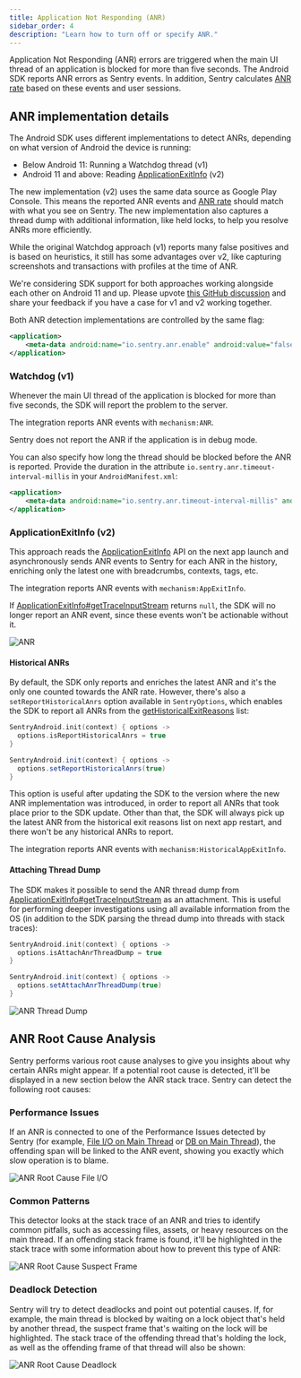 ```yaml
---
title: Application Not Responding (ANR)
sidebar_order: 4
description: "Learn how to turn off or specify ANR."
---
```


Application Not Responding (ANR) errors are triggered when the main UI thread of an application is blocked for more than five seconds. The Android SDK reports ANR errors as Sentry events. In addition, Sentry calculates [ANR rate](/platforms/android/performance/instrumentation/performance-metrics/#application-not-responding-anr-rate) based on these events and user sessions.

## ANR implementation details

The Android SDK uses different implementations to detect ANRs, depending on what version of Android the device is running:

- Below Android 11: Running a Watchdog thread (v1)
- Android 11 and above: Reading [ApplicationExitInfo](https://developer.android.com/reference/android/app/ApplicationExitInfo) (v2)

The new implementation (v2) uses the same data source as Google Play Console. This means the reported ANR events and [ANR rate](/platforms/android/performance/instrumentation/performance-metrics/#application-not-responding-anr-rate) should match with what you see on Sentry. The new implementation also captures a thread dump with additional information, like held locks, to help you resolve ANRs more efficiently.

While the original Watchdog approach (v1) reports many false positives and is based on heuristics, it still has some advantages over v2, like capturing screenshots and transactions with profiles at the time of ANR.

<Note>

We're considering SDK support for both approaches working alongside each other on Android 11 and up. Please upvote [this GitHub discussion](https://github.com/getsentry/sentry-java/discussions/2716) and share your feedback if you have a case for v1 and v2 working together.

</Note>

Both ANR detection implementations are controlled by the same flag:

```xml {filename:AndroidManifest.xml}
<application>
    <meta-data android:name="io.sentry.anr.enable" android:value="false" />
</application>
```

### Watchdog (v1)

Whenever the main UI thread of the application is blocked for more than five seconds, the SDK will report the problem to the server.

The integration reports ANR events with `mechanism:ANR`.

<Note>

Sentry does not report the ANR if the application is in debug mode.

</Note>

You can also specify how long the thread should be blocked before the ANR is reported. Provide the duration in the attribute `io.sentry.anr.timeout-interval-millis` in your `AndroidManifest.xml`:

```xml {filename:AndroidManifest.xml}
<application>
    <meta-data android:name="io.sentry.anr.timeout-interval-millis" android:value="2000" />
</application>
```

### ApplicationExitInfo (v2)

This approach reads the [ApplicationExitInfo](https://developer.android.com/reference/android/app/ApplicationExitInfo) API on the next app launch
and asynchronously sends ANR events to Sentry for each ANR in the history, enriching only the latest one with breadcrumbs, contexts, tags, etc.

The integration reports ANR events with `mechanism:AppExitInfo`.

<Note>

If [ApplicationExitInfo#getTraceInputStream](<https://developer.android.com/reference/android/app/ApplicationExitInfo#getTraceInputStream()>) returns `null`, the SDK will no longer report an ANR event, since these events won't be actionable without it.

</Note>

![ANR](app-not-respond.png)

#### Historical ANRs

By default, the SDK only reports and enriches the latest ANR and it's the only one counted towards the ANR rate. However, there's also a `setReportHistoricalAnrs` option available in `SentryOptions`, which enables the SDK to report all ANRs from the [getHistoricalExitReasons](<https://developer.android.com/reference/android/app/ActivityManager?hl=en#getHistoricalProcessExitReasons(java.lang.String,%20int,%20int)>) list:

```kotlin
SentryAndroid.init(context) { options ->
  options.isReportHistoricalAnrs = true
}
```

```java
SentryAndroid.init(context) { options ->
  options.setReportHistoricalAnrs(true)
}
```

This option is useful after updating the SDK to the version where the new ANR implementation was introduced, in order to report all ANRs that took place prior to the SDK update. Other than that, the SDK will always pick up the latest ANR from the historical exit reasons list on next app restart, and there won't be any historical ANRs to report.

The integration reports ANR events with `mechanism:HistoricalAppExitInfo`.

#### Attaching Thread Dump

The SDK makes it possible to send the ANR thread dump from [ApplicationExitInfo#getTraceInputStream](<https://developer.android.com/reference/android/app/ApplicationExitInfo#getTraceInputStream()>) as an attachment. This is useful for performing deeper investigations using all available information from the OS (in addition to the SDK parsing the thread dump into threads with stack traces):

```kotlin
SentryAndroid.init(context) { options ->
  options.isAttachAnrThreadDump = true
}
```

```java
SentryAndroid.init(context) { options ->
  options.setAttachAnrThreadDump(true)
}
```

![ANR Thread Dump](app-not-respond-thread-dump.png)

## ANR Root Cause Analysis

Sentry performs various root cause analyses to give you insights about why certain ANRs might appear. If a potential root cause is detected, it'll be displayed in a new section below the ANR stack trace. Sentry can detect the following root causes:

### Performance Issues

If an ANR is connected to one of the Performance Issues detected by Sentry (for example, [File I/O on Main Thread](/product/issues/issue-details/performance-issues/file-main-thread-io/) or [DB on Main Thread](/product/issues/issue-details/performance-issues/db-main-thread-io/)), the offending span will be linked to the ANR event, showing you exactly which slow operation is to blame.

![ANR Root Cause File I/O](anr-rootcause-fileio.png)

### Common Patterns

This detector looks at the stack trace of an ANR and tries to identify common pitfalls, such as accessing files, assets, or heavy resources on the main thread. If an offending stack frame is found, it'll be highlighted in the stack trace with some information about how to prevent this type of ANR:

![ANR Root Cause Suspect Frame](anr-rootcause-frame.png)

### Deadlock Detection

Sentry will try to detect deadlocks and point out potential causes. If, for example, the main thread is blocked by waiting on a lock object that's held by another thread, the suspect frame that's waiting on the lock will be highlighted. The stack trace of the offending thread that's holding the lock, as well as the offending frame of that thread will also be shown:

![ANR Root Cause Deadlock](anr-rootcause-deadlock.png)
